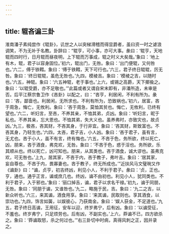 ```yaml
---
---
---
```

title: 辊吝谝三卦
---




淮南潘子素纯尝作《辊卦》，讥世之人以突梯滑稽而得显爵者，虽曰资一时之谑浪调笑，不为无补于名教。卦辞曰：“辊亨，可小事，亦可大事。彖曰：‘辊亨，天地辊而四时行，日月辊而昼夜明，上下辊而万事成，辊之时义大矣哉。’象曰：‘地上有木，辊，君子以容身固位。’初六，辊出门，无咎。象曰：‘出门便辊，又何咎也。’六二，傅于铁轊。象曰：‘傅于铁轊，天下可行也。’六三，君子终日辊辊，厉无咎。象曰：‘终日辊辊，虽危无咎也。’九四，模棱吉。象曰：‘模棱之吉，以随时也。’六五，神辊。象曰：‘六五神辊，老于事也。’上六，或锡之高爵，天下揶揄之。象曰：‘以辊受爵，亦不足敬也。’”此篇或者又谓自宋末即有，非潘所造，未审是否。后平江蔡宗鲁卫作《吝卦》以配之，曰：“吝亨，利居闲，不利有所为。彖曰：‘吝，鄙啬也。利居闲，无所求也。不利有所为，恐致祸也。’初六，居富，吝于周急，悔亡，无攸利。象曰：‘吝于周急，莫恤其贫也。悔亡，无攸利，已终有望也。’六二，听妇言，至吝，不养其亲，不恤其弟，贞凶。象曰：‘听妇言，昵于私也。不养其亲，忘大恩也。不恤其弟，失大义也。虽养弗时，亦致灾也，故贞凶。’九三，极吝，吝其财，不吝其身，于行非宜。象曰：‘吝其财，斯致富也。不吝其身，乃轻生也。’六四，太吝，君子吉，小人凶。象曰：‘吝于君子，虽有言，无尤也。吝于小人，虽不有言，终有悔也。’六五，不吝于色，务所欲，终以死亡，凶，朋来，吝于酒食，弗克欢，无咎。象曰：‘不吝于色，惑于淫也。务所欲，乐其顺从也。终以死亡，凶可知也。朋来，从其类也。吝于酒食，诚大谬也。虽弗克欢，可无咎也。’上九，居其家，不吝于内，吝于教子，弗叶吉。象曰：‘居其家，妄自尊也。不吝于内，畏寡妻也。吝于教子，终无所成也。’”近扶风马文璧琬又作《谝卦》曰：“谝，贞亨，初吉终凶，利见小人，不利于君子。彖曰：‘贞，正也。亨，通也。通乎正言，谝或庶几也。终凶，谝不由初也。利见小人，犹同类也。不利于君子，入于邪也。’象曰：‘丽口掉舌，谝，君子以求名干禄。’初九，谝于同朋，无咎。象曰：‘同朋于谝，又谁咎也。’九二，略施于民，吉。象曰：‘九二之吉，以新众听也。’六三，来其谝，酒食用享。象曰：‘来其谝，民取则也。享其酒食，以崇功也。’九四，饰言如簧，以娱彼心，乃获南金。象曰：‘娱人获金，不足道也。’九五，君子终日高谝，王用征，安车以迎，终岁弗宁，后有凶。象曰：‘以谝受征，不羞也。终岁弗宁，只足烦劳也。后有凶，不副实也。’上六，莽谝不已，四方欲杀之。象曰：‘莽谝取怒，杀之何过也。’”右三卦切中时病，真得风刺之正，因并录之。